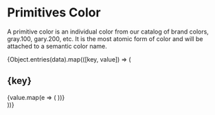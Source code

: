 
<Meta title="Design Tokens/Color/Primitives Color" />

# Primitives Color

A primitive color is an individual color from our catalog of brand colors, gray.100, gary.200, etc. It is the most atomic form of color and will be attached to a semantic color name.

<div   className="flex flex-col gap-space-05">
{Object.entries(data).map(([key, value]) => (

<div key={key} className="flex flex-col gap-space-02">
    <h2 className="capitalize font-semibold">{key}</h2>
    <div className="flex flex-wrap gap-space-03">
        {value.map(e => (
            <ColorBlock key={e} color={e} value={e} />
        ))}
    </div>
</div>
))}
</div>
<StorybookFooter />
